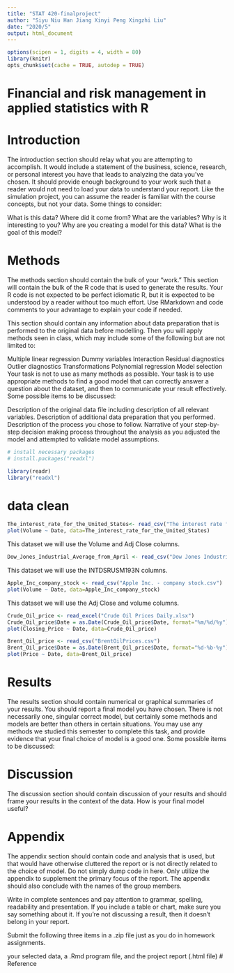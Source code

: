 ```yaml
---
title: "STAT 420-finalproject"
author: "Siyu Niu Han Jiang Xinyi Peng Xingzhi Liu"
date: "2020/5"
output: html_document
---
```




```r
options(scipen = 1, digits = 4, width = 80)
library(knitr)
opts_chunk$set(cache = TRUE, autodep = TRUE)
```




# Financial and risk management in applied statistics with R




# Introduction 
The introduction section should relay what you are attempting to accomplish. It would include a statement of the business, science, research, or personal interest you have that leads to analyzing the data you’ve chosen. It should provide enough background to your work such that a reader would not need to load your data to understand your report. Like the simulation project, you can assume the reader is familiar with the course concepts, but not your data. Some things to consider:

What is this data? Where did it come from? What are the variables? Why is it interesting to you?
Why are you creating a model for this data? What is the goal of this model?


# Methods 

The methods section should contain the bulk of your “work.” This section will contain the bulk of the R code that is used to generate the results. Your R code is not expected to be perfect idiomatic R, but it is expected to be understood by a reader without too much effort. Use RMarkdown and code comments to your advantage to explain your code if needed.

This section should contain any information about data preparation that is performed to the original data before modelling. Then you will apply methods seen in class, which may include some of the following but are not limited to:

Multiple linear regression
Dummy variables
Interaction
Residual diagnostics
Outlier diagnostics
Transformations
Polynomial regression
Model selection
Your task is not to use as many methods as possible. Your task is to use appropriate methods to find a good model that can correctly answer a question about the dataset, and then to communicate your result effectively. Some possible items to be discussed:

Description of the original data file including description of all relevant variables.
Description of additional data preparation that you performed.
Description of the process you chose to follow.
Narrative of your step-by-step decision making process throughout the analysis as you adjusted the model and attempted to validate model assumptions.
```r
# install necessary packages
# install.packages("readxl")
```

```r
library(readr)
library("readxl")
```

# data clean

```r
The_interest_rate_for_the_United_States<- read_csv("The interest rate for the United States, from 2008 - 2018.csv")
plot(Volume ~ Date, data=The_interest_rate_for_the_United_States)
```

This dataset we will use the Volume and Adj Close columns.


```r
Dow_Jones_Industrial_Average_from_April <- read_csv("Dow Jones Industrial Average from April 2008 to April 2018.csv")
```

This dataset we will use the INTDSRUSM193N columns.

```r
Apple_Inc_company_stock <- read_csv("Apple Inc. - company stock.csv")
plot(Volume ~ Date, data=Apple_Inc_company_stock)
```
This dataset we will use the Adj Close and volume columns.

```r
Crude_Oil_price <- read_excel("Crude Oil Prices Daily.xlsx")
Crude_Oil_price$Date = as.Date(Crude_Oil_price$Date, format="%m/%d/%y")
plot(Closing_Price ~ Date, data=Crude_Oil_price)

Brent_Oil_price <- read_csv("BrentOilPrices.csv")
Brent_Oil_price$Date = as.Date(Brent_Oil_price$Date, format="%d-%b-%y")
plot(Price ~ Date, data=Brent_Oil_price)
```

# Results 
The results section should contain numerical or graphical summaries of your results. You should report a final model you have chosen. There is not necessarily one, singular correct model, but certainly some methods and models are better than others in certain situations. You may use any methods we studied this semester to complete this task, and provide evidence that your final choice of model is a good one. Some possible items to be discussed:


# Discussion
The discussion section should contain discussion of your results and should frame your results in the context of the data. How is your final model useful?

# Appendix
The appendix section should contain code and analysis that is used, but that would have otherwise cluttered the report or is not directly related to the choice of model. Do not simply dump code in here. Only utilize the appendix to supplement the primary focus of the report. The appendix should also conclude with the names of the group members.

Write in complete sentences and pay attention to grammar, spelling, readability and presentation. If you include a table or chart, make sure you say something about it. If you’re not discussing a result, then it doesn’t belong in your report.

Submit the following three items in a .zip file just as you do in homework assignments.

your selected data,
a .Rmd program file,
and the project report (.html file)
# Reference



